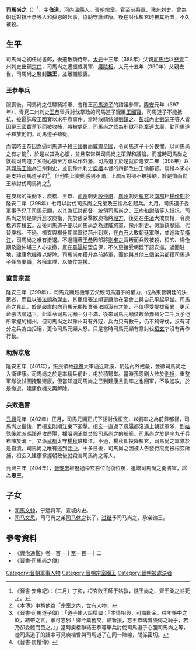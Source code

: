 '''司馬尚之'''（{{bd|4世紀||402年|4月16日|catIdx=Sima司馬尚之}}）<ref>《晉書·安帝紀》：〔二月〕丁卯，桓玄敗王師于姑孰，譙王尚之、齊王柔之並死之。</ref>，[[表字|字]]'''伯道'''，[[河內郡_(中國)|河內]][[溫縣|溫縣]]人。[[晉朝|晉朝]]宗室。官至前將軍、豫州刺史。曾為朝廷對抗王恭等人和孫恩的起事，協助守護建康。後在討伐桓玄時被其所敗，不久被殺。

== 生平==
司馬尚之初任祕書郎，後遷散騎侍郎。[[太元_(東晉)|太元]]十三年（388年）父親[[司馬恬|司馬恬]]以[[兗州_(古代)|兗]][[青州_(古代)|青]]二州刺史出鎮[[京口|京口]]，司馬尚之遷振威將軍、[[廣陵|廣陵]][[太守|相]]。太元十五年（390年）父親去世，司馬尚之襲封'''譙王'''，並離職服喪。

=== 王恭舉兵 ===
服喪後，司馬尚之任驃騎將軍、會稽王[[司馬道子|司馬道子]]的諮議參軍。[[隆安|隆安]]元年（397年），青兗二州刺史[[王恭_(東晉)|王恭]]舉兵討伐掌政的司馬道子寵臣[[王國寶|王國寶]]，司馬道子不能抵抗，被逼誅殺王國寶以求平息事件。當時散騎侍郎[[劉鎮之|劉鎮之]]、[[彭城|彭城]]內史[[劉涓子|劉涓子]]等人皆因是王國寶黨羽而被收捕，將被處死，司馬尚之認為刑獄不能牽連太廣，勸司馬道子釋放他們。司馬道子聽從。

而當時王恭因為逼司馬道子殺王國寶而威震全國，令司馬道子十分畏懼，以司馬尚之有才能<ref>《本傳》中稱他為「宗室之內，世有人物」</ref>，於是以其為心腹，並且常常與司馬尚之策謀和議論。而當時司馬尚之就勸司馬道子多樹心腹至方鎮以作外藩，司馬道子於是就於隆安二年（398年）以其[[司馬|司馬]][[王愉|王愉]]為江州刺史，並割豫州刺史[[庾楷|庾楷]]本督的四郡改由王愉都督。庾楷本來亦是支持司馬道子的<ref>《晉書·司馬道子傳》：「道子使人說楷曰：『本情相興，可謂斷金。往年帳中之飲，結帶之言，寧可忘邪！卿今棄舊交，結新援，忘王恭疇昔陵侮之恥乎，若乃卻委體而臣之。』」當時庾楷聯結王恭等舉兵討伐司馬道子心腹司馬尚之等，從司馬道子的話中可見庾楷曾與司馬道子在同一陣線，關係密切。</ref>，但他對此變動感到不滿，上疏反對卻不被接納，於是憤而勸王恭討伐司馬尚之<ref>《晉書·庾楷傳》</ref>。

在庾楷的策動下，庾楷、王恭、[[荊州|荊州]]刺史[[殷仲堪|殷仲堪]]、[[廣州|廣州]]刺史[[桓玄|桓玄]]及[[南郡|南郡]]相[[楊佺期|楊佺期]]於隆安二年（398年）七月以討伐司馬尚之兄弟及王愉為名起兵。九月，司馬道子委軍事予兒子[[司馬元顯|司馬元顯]]，以其為征討都督，統領司馬尚之、[[王珣|王珣]]和[[謝琰|謝琰]]等人抵抗。司馬尚之於是領兵進攻庾楷，先於慈湖擊敗庾楷將[[段方|段方]]，後更在[[牛渚|牛渚]]大敗庾楷，令庾楷逃奔桓玄。及後司馬道子便以司馬尚之為建威將軍、豫州刺史、假節鎮[[歷陽|歷陽]]，代替庾楷。不過，桓玄與楊佺期率軍從荊州到來，在[[白石|白石]]大敗朝廷軍隊，並進攻至[[橫江|橫江]]，司馬尚之唯有撤退。不過隨著[[王恭|王恭]]因部將[[劉牢之|劉牢之]]背叛而兵敗被殺，桓玄、楊佺期及殷仲堪三人亦後撤，反在[[尋陽|尋陽]]結盟自保，不久更接受朝廷下詔安撫，返回駐地，建康危機得以解除。司馬尚亦獲升為前將軍，而他與其他三個弟弟都獲司馬道子任命要職，各擁軍隊，以倚仗為援。

=== 直言宗室 ===
隆安三年（399年），司馬元顯趁機奪去父親司馬道子的權力，成為東晉朝廷的決策者，而且以[[張法順|張法順]]為謀主，其寵信張法順更讓他在宴會上與自己平起平坐。司馬尚之見此，於是嚴肅的向司馬元顯指責張法順沒有才能，不值得受提拔寵異，更斥命張法順退下。此舉令司馬元顯十分不滿，後來司馬元顯借故命豫州分二千兵予他所掌握的揚州，但司馬尚之以豫州時有外寇，兵力只有數千，仍不夠守戍，沒有可分之兵為由拒絕，更令司馬元顯大怒。只是當時司馬元顯有意討伐[[桓玄|桓玄]]才沒有再作行動。

=== 助解京危 ===
隆安五年（401年），叛民領袖[[孫恩|孫恩]]大軍逼近建康，朝廷內外戒嚴，並徵司馬尚之入衞建康。司馬尚之於是率精兵前赴，屯於積弩堂。當時孫恩剛大敗於[[劉裕|劉裕]]，重整軍隊後試圖掩襲建康，但當知道司馬尚之已到建康且劉牢之也回軍，不敢進攻，於是撤退。建康危機又再解除。

=== 兵敗遇害 ===
[[元兴_(东晋)|元興]]元年（402年）正月，司馬元顯正式下詔討伐桓玄，以劉牢之為前鋒都督，司馬尚之繼後，而桓玄則順江東下迎擊。桓玄一直過了[[尋陽|尋陽]]都沒遇上朝廷軍隊，到[[姑孰|姑孰]]後就派[[馮該|馮該]]進攻歷陽，攔阻[[洞浦|洞浦]]並焚毀司馬尚之的船艦。司馬尚之於是率九千兵布陣於浦上，又派[[武都|武都]]太守[[楊秋_(晉朝)|楊秋]]駐橫江。不過，楊秋卻投降桓玄，司馬尚之軍隊於是自潰，司馬尚之唯有逃到[[涂中|涂中]]。十多日後，司馬尚之因被人告發行蹤而被桓玄所捕，桓玄入建康掌握朝政後就殺害司馬尚之等人。

元興三年（404年），[[晉安帝|晉安帝]]經歷過桓玄篡位而復位後，追贈司馬尚之衞將軍，諡為'''忠王'''。

== 子女 ==
*[[司馬文仲|司馬文仲]]，宁远将军，宣城内史。
*[[司马文思|司马文思]]，司马尚之弟[[司马休之|司马休之]]长子，[[过继|过继]]予司马尚之，承袭谯王。

== 參考資料 ==
*《資治通鑑》卷一百一十至一百一十二
*《晉書·司馬尚之傳》
{{reflist}}

{{start box}}
{{s-before|rows=2|父[[司馬恬|司馬恬]]}}
{{s-title||rows=2|'''[[晉朝藩王列表#譙國|晉朝譙王]]'''<br>390年—402年}}
{{s-after|堂弟[[司馬康之|司馬康之]]|改封譙縣王}}
{{s-after|繼子[[司馬文思|司馬文思]]}}
{{end box}}

{{DEFAULTSORT:Sima司馬尚之}}
[[Category:晉朝軍事人物|Category:晉朝軍事人物]]
[[Category:晉朝宗室國王|Category:晉朝宗室國王]]
[[Category:晉朝被處決者|Category:晉朝被處決者]]